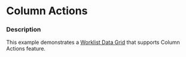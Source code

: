 
# Column Actions

### Description

This example demonstrates a [Worklist Data Grid](/components/cerner-terra-framework-docs/data-grid/worklist-data-grid/about) that supports Column Actions feature.

<ColumnActions />
